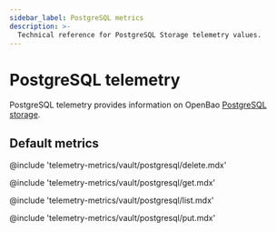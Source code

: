```yaml
---
sidebar_label: PostgreSQL metrics
description: >-
  Technical reference for PostgreSQL Storage telemetry values.
---
```


# PostgreSQL telemetry

PostgreSQL telemetry provides information on
OpenBao [PostgreSQL storage](/docs/configuration/storage/postgresql).

## Default metrics

@include 'telemetry-metrics/vault/postgresql/delete.mdx'

@include 'telemetry-metrics/vault/postgresql/get.mdx'

@include 'telemetry-metrics/vault/postgresql/list.mdx'

@include 'telemetry-metrics/vault/postgresql/put.mdx'
